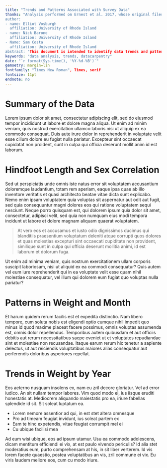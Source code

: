 ```yaml
---
title: "Trends and Patterns Associated with Survey Data"
thanks: "Analysis performed on Ernest et al. 2017, whose original files are located at (https://github.com/weecology/portal-teachingdb). 
author:
- name: Elliot Vosburgh
  affiliation: University of Rhode Island
- name: Nick Barone
  affiliation: University of Rhode Island
- Name: Sam Costa
  affiliation: University of Rhode Island
abstract: "This document is intended to identify data trends and patterns associated with the dataset of Ernest et. al 2017. All data analysis was performed using the R programming language and some select packages, including R Markdown, knitr, and the Tidyverse library."
keywords: "data analysis, trends, datacarpentry"
date: "`r format(Sys.time(), '%Y-%d-%B')`"
gemoetry: margin=lin
fontfamily: "Times New Roman", Times, serif
fontsize: 11pt
endnote: no
---
```


# Summary of the Data

Lorem ipsum dolor sit amet, consectetur adipiscing elit, sed do eiusmod tempor incididunt ut labore et dolore magna aliqua. Ut enim ad minim veniam, quis nostrud exercitation ullamco laboris nisi ut aliquip ex ea commodo consequat. Duis aute irure dolor in reprehenderit in voluptate velit esse cillum dolore eu fugiat nulla pariatur. Excepteur sint occaecat cupidatat non proident, sunt in culpa qui officia deserunt mollit anim id est laborum.

# Hindfoot Length and Sex Correlation

Sed ut perspiciatis unde omnis iste natus error sit voluptatem accusantium doloremque laudantium, totam rem aperiam, eaque ipsa quae ab illo inventore veritatis et quasi architecto beatae vitae dicta sunt explicabo. Nemo enim ipsam voluptatem quia voluptas sit aspernatur aut odit aut fugit, sed quia consequuntur magni dolores eos qui ratione voluptatem sequi nesciunt. Neque porro quisquam est, qui dolorem ipsum quia dolor sit amet, consectetur, adipisci velit, sed quia non numquam eius modi tempora incidunt ut labore et dolore magnam aliquam quaerat voluptatem. 

> At vero eos et accusamus et iusto odio dignissimos ducimus qui blanditiis praesentium voluptatum deleniti atque corrupti quos dolores et quas molestias excepturi sint occaecati cupiditate non provident, similique sunt in culpa qui officia deserunt mollitia animi, id est laborum et dolorum fuga.

Ut enim ad minima veniam, quis nostrum exercitationem ullam corporis suscipit laboriosam, nisi ut aliquid ex ea commodi consequatur? Quis autem vel eum iure reprehenderit qui in ea voluptate velit esse quam nihil molestiae consequatur, vel illum qui dolorem eum fugiat quo voluptas nulla pariatur?

# Patterns in Weight and Month

Et harum quidem rerum facilis est et expedita distinctio. Nam libero tempore, cum soluta nobis est eligendi optio cumque nihil impedit quo minus id quod maxime placeat facere possimus, omnis voluptas assumenda est, omnis dolor repellendus. Temporibus autem quibusdam et aut officiis debitis aut rerum necessitatibus saepe eveniet ut et voluptates repudiandae sint et molestiae non recusandae. Itaque earum rerum hic tenetur a sapiente delectus, ut aut reiciendis voluptatibus maiores alias consequatur aut perferendis doloribus asperiores repellat.

# Trends in Weight by Year

Eos aeterno nusquam insolens ex, nam eu zril decore gloriatur. Vel ad error iudico. An sit nullam tempor labores. Vim quod modo ei, ius iisque eruditi honestatis at. Mediocrem aliquando maiestatis pro ea, iriure fabellas splendide id sit. Sit soleat luptatum ea.

- Lorem nemore assentior ad qui, in est stet altera omnesque
- Pro ad timeam feugiat invidunt, ius soleat partem ex
- Eam te hinc expetendis, vitae feugiat corrumpit mel ei
- Cu ubique facilisi mea

Ad eum wisi ubique, eos ad ipsum utamur. Usu ea commodo adolescens, dicam mentitum efficiendi ei vix, at est paulo vivendo periculis? Id alia stet moderatius eum, purto comprehensam at his, in sit liber verterem. Id vis lorem facete quaestio, postea voluptatibus an vis, zril commune ei vix. Eu viris laudem meliore eos, cum cu modo iriure.
